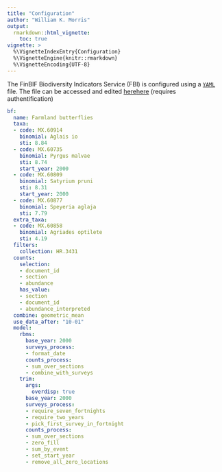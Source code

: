 ```yaml
---
title: "Configuration"
author: "William K. Morris"
output: 
  rmarkdown::html_vignette:
    toc: true
vignette: >
  %\VignetteIndexEntry{Configuration}
  %\VignetteEngine{knitr::rmarkdown}
  %\VignetteEncoding{UTF-8}
---
```


The FinBIF Biodiversity Indicators Service (FBI) is configured using a
[`YAML`](https://yaml.org/spec/1.2.2/ "YAML Spec 1.2.2") file. The file can be
accessed and edited
[here](https://conf-fbi.rahtiapp.fi/ "FBI configuration"){.pkgdown-release}[
here](https://conf-fbi-dev.rahtiapp.fi/ "FBI configuration"){.pkgdown-devel}
(requires authentification)

```yml
bf:
  name: Farmland butterflies
  taxa:
  - code: MX.60914
    binomial: Aglais io
    sti: 8.84
  - code: MX.60735
    binomial: Pyrgus malvae
    sti: 8.74
    start_year: 2000
  - code: MX.60809
    binomial: Satyrium pruni
    sti: 8.31
    start_year: 2000
  - code: MX.60877
    binomial: Speyeria aglaja
    sti: 7.79
  extra_taxa:
  - code: MX.60858
    binomial: Agriades optilete
    sti: 4.19
  filters:
    collection: HR.3431
  counts:
    selection:
    - document_id
    - section
    - abundance
    has_value:
    - section
    - document_id
    - abundance_interpreted
  combine: geometric_mean
  use_data_after: "10-01"
  model:
    rbms:
      base_year: 2000
      surveys_process:
      - format_date
      counts_process:
      - sum_over_sections
      - combine_with_surveys
    trim:
      args:
        overdisp: true
      base_year: 2000
      surveys_process:
      - require_seven_fortnights
      - require_two_years
      - pick_first_survey_in_fortnight
      counts_process:
      - sum_over_sections
      - zero_fill
      - sum_by_event
      - set_start_year
      - remove_all_zero_locations
```
